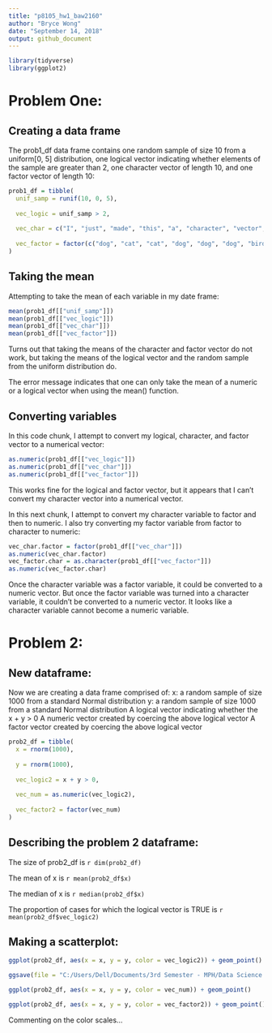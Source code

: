 ```yaml
---
title: "p8105_hw1_baw2160"
author: "Bryce Wong"
date: "September 14, 2018"
output: github_document
---
```

``` r
library(tidyverse)
library(ggplot2)
```

# Problem One:

## Creating a data frame 

The prob1_df data frame contains one random sample of size 10 from a uniform[0, 5] distribution, one logical vector indicating whether elements of the sample are greater than 2, one character vector of length 10, and one factor vector of length 10:

```r
prob1_df = tibble(
  unif_samp = runif(10, 0, 5),
  
  vec_logic = unif_samp > 2,
  
  vec_char = c("I", "just", "made", "this", "a", "character", "vector", "of", "size", "ten"),
  
  vec_factor = factor(c("dog", "cat", "cat", "dog", "dog", "dog", "bird", "cat", "dog", "cat"))
)
```

## Taking the mean
Attempting to take the mean of each variable in my date frame:
```r
mean(prob1_df[["unif_samp"]])
mean(prob1_df[["vec_logic"]])
mean(prob1_df[["vec_char"]])
mean(prob1_df[["vec_factor"]])
```
Turns out that taking the means of the character and factor vector do not work, but taking the means of the logical vector and the random sample from the uniform distribution do.

The error message indicates that one can only take the mean of a numeric or a logical vector when using the mean() function.

## Converting variables
In this code chunk, I attempt to convert my logical, character, and factor vector to a numerical vector:
```r
as.numeric(prob1_df[["vec_logic"]])
as.numeric(prob1_df[["vec_char"]])
as.numeric(prob1_df[["vec_factor"]])
```
This works fine for the logical and factor vector, but it appears that I can't convert my character vector into a numerical vector.

In this next chunk, I attempt to convert my character variable to factor and then to numeric. I also try converting my factor variable from factor to character to numeric:
```r
vec_char.factor = factor(prob1_df[["vec_char"]])
as.numeric(vec_char.factor)
vec_factor.char = as.character(prob1_df[["vec_factor"]])
as.numeric(vec_factor.char)
```
Once the character variable was a factor variable, it could be converted to a numeric vector. But once the factor variable was turned into  a character variable, it couldn't be converted to a numeric vector. It looks like a character variable cannot become a numeric variable.

# Problem 2:

## New dataframe:

Now we are creating a data frame comprised of:
x: a random sample of size 1000 from a standard Normal distribution
y: a random sample of size 1000 from a standard Normal distribution
A logical vector indicating whether the x + y > 0
A numeric vector created by coercing the above logical vector
A factor vector created by coercing the above logical vector

```r
prob2_df = tibble(
  x = rnorm(1000),
  
  y = rnorm(1000),
  
  vec_logic2 = x + y > 0,
  
  vec_num = as.numeric(vec_logic2),
  
  vec_factor2 = factor(vec_num)
)
```
## Describing the problem 2 dataframe:

The size of prob2_df is `r dim(prob2_df)`

The mean of x is `r mean(prob2_df$x)`

The median of x is `r median(prob2_df$x)`

The proportion of cases for which the logical vector is TRUE is `r mean(prob2_df$vec_logic2)`

## Making a scatterplot: 

```r
ggplot(prob2_df, aes(x = x, y = y, color = vec_logic2)) + geom_point()

ggsave(file = "C:/Users/Dell/Documents/3rd Semester - MPH/Data Science I/HW1/p8105_hw1_baw2160/first_scatplot.png")

ggplot(prob2_df, aes(x = x, y = y, color = vec_num)) + geom_point()

ggplot(prob2_df, aes(x = x, y = y, color = vec_factor2)) + geom_point()
```

Commenting on the color scales...